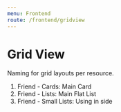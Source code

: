 ```yaml
---
menu: Frontend
route: /frontend/gridview
---
```


# Grid View

Naming for grid layouts per resource.

1. Friend - Cards: Main Card
2. Friend - Lists: Main Flat List
3. Friend - Small Lists: Using in side
